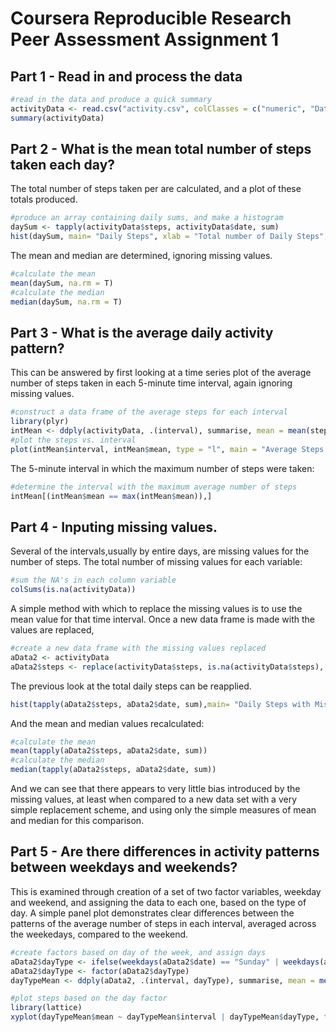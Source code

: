 Coursera Reproducible Research Peer Assessment Assignment 1
========================================================
Part 1 - Read in and process the data
-------------------------------------

```r
#read in the data and produce a quick summary
activityData <- read.csv("activity.csv", colClasses = c("numeric", "Date", "numeric"), header = T)
summary(activityData)
```

Part 2 - What is the mean total number of steps taken each day?  
---------------------------------------------------------------
The total number of steps taken per are calculated, and a plot of these totals produced.

```r
#produce an array containing daily sums, and make a histogram
daySum <- tapply(activityData$steps, activityData$date, sum)
hist(daySum, main= "Daily Steps", xlab = "Total number of Daily Steps", col = "blue")
```

The mean and median are determined, ignoring missing values.

```r
#calculate the mean
mean(daySum, na.rm = T)
#calculate the median
median(daySum, na.rm = T)
```

Part 3 - What is the average daily activity pattern?  
----------------------------------------------------
This can be answered by first looking at a time series plot of the average number of steps taken in each 5-minute time interval, again ignoring missing values.

```r
#construct a data frame of the average steps for each interval
library(plyr)
intMean <- ddply(activityData, .(interval), summarise, mean = mean(steps, na.rm = T))
#plot the steps vs. interval
plot(intMean$interval, intMean$mean, type = "l", main = "Average Steps per Interval", xlab = "Interval (min since 00:00)", ylab = "Average Number of Steps")
```

The 5-minute interval in which the maximum number of steps were taken:

```r
#determine the interval with the maximum average number of steps
intMean[(intMean$mean == max(intMean$mean)),]
```

Part 4 - Inputing missing values.  
---------------------------------
Several of the intervals,usually by entire days, are missing values for the number of steps.
The total number of missing values for each variable:

```r
#sum the NA's in each column variable
colSums(is.na(activityData))
```

A simple method with which to replace the missing values is to use the mean value for that time interval. Once a new data frame is made with the values are replaced,

```r
#create a new data frame with the missing values replaced
aData2 <- activityData
aData2$steps <- replace(activityData$steps, is.na(activityData$steps), round(intMean$mean,1))
```

The previous look at the total daily steps can be reapplied.

```r
hist(tapply(aData2$steps, aData2$date, sum),main= "Daily Steps with Missing Values Replaced", xlab = "Total number of Daily Steps", col = "red")
```

And the mean and median values recalculated:

```r
#calculate the mean
mean(tapply(aData2$steps, aData2$date, sum))
#calculate the median
median(tapply(aData2$steps, aData2$date, sum))
```

And we can see that there appears to very little bias introduced by the missing values, at least when compared to a new data set with a very simple replacement scheme, and using only the simple measures of mean and median for this comparison.

Part 5 - Are there differences in activity patterns between weekdays and weekends?  
----------------------------------------------------------------------------------
This is examined through creation of a set of two factor variables, weekday and weekend, and assigning the data to each one, based on the type of day. A simple panel plot demonstrates clear differences between the patterns of the average number of steps in each interval, averaged across the weekedays, compared to the weekend.

```r
#create factors based on day of the week, and assign days
aData2$dayType <- ifelse(weekdays(aData2$date) == "Sunday" | weekdays(aData2$date) == "Saturday", "weekend", "weekday")
aData2$dayType <- factor(aData2$dayType)
dayTypeMean <- ddply(aData2, .(interval, dayType), summarise, mean = mean(steps))

#plot steps based on the day factor
library(lattice)
xyplot(dayTypeMean$mean ~ dayTypeMean$interval | dayTypeMean$dayType, type = "l", xlab = "Interval (min since 00:00)", ylab = "Average Number of Steps")
```